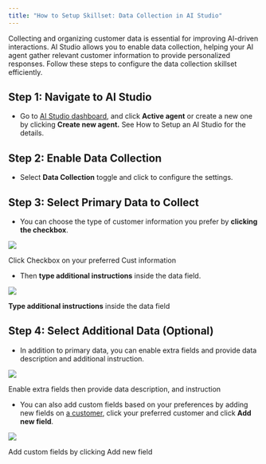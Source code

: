 ```yaml
---
title: "How to Setup Skillset: Data Collection in AI Studio"
---
```


Collecting and organizing customer data is essential for improving AI-driven interactions. AI Studio allows you to enable data collection, helping your AI agent gather relevant customer information to provide personalized responses. Follow these steps to configure the data collection skillset efficiently.

## **Step 1: Navigate to AI Studio**

- Go to [AI Studio dashboard](https://app.bitbybit.studio/ai-studio/ai-agent), and click **Active agent** or create a new one by clicking **Create new agent.** See How to Setup an AI Studio for the details.

## **Step 2: Enable Data Collection**

- Select **Data Collection** toggle and click to configure the settings.

## **Step 3: Select Primary Data to Collect**

- You can choose the type of customer information you prefer by **clicking the checkbox**.

![](https://cdn.prod.website-files.com/659655f5b20d395a5c69efcf/67ce47d826753f7b9f0c1447_AD_4nXe-wevuprKFwIvgfa18_-4YESYIz3KgGifyZzAptCALkQv4gcCY3hvvLlD70UwF7pThf3FGNQMKO7JfTDGg0vDhtp5zu3AQz_bbItwf944Ktqiui9Kg9qnkVIPf5UEoDM46i8Lz.png)

Click Checkbox on your preferred Cust information

- Then **type additional instructions** inside the data field.

![](https://cdn.prod.website-files.com/659655f5b20d395a5c69efcf/67ce47d88f2c435d499aed7e_AD_4nXfqaEb0eohHicP3oNDsUFFMtFqkbNmfD1SK-IxFn356KBmD2yUgSaaC9dou5rzwQB7R5bExYAwaszLgRfmbjB4G_OsvBtYxebLMkTXQ11_HNhK5Yj6giV6VkdLCSTC0zkwKViFMtA.png)

**Type additional instructions** inside the data field

## **Step 4: Select Additional Data (Optional)**

- In addition to primary data, you can enable extra fields and provide data description and additional instruction.

![](https://cdn.prod.website-files.com/659655f5b20d395a5c69efcf/67ce47d8ba85b0a643d151a0_AD_4nXe2SAqsFWR-udQEfLIDxuVy9YZtUdIbi-MlxRpI0Haz8KxxoULBtsUwqbKLmax2rU5_kMjiZT_-ZbddLH8BXaSVw8ArKCvySMNbPW5D7mv39nQralcsElLchVX56VxFQVnuEpAAlg.png)

Enable extra fields then provide data description, and instruction

- You can also add custom fields based on your preferences by adding new fields on [a customer](https://app.bitbybit.studio/customers), click your preferred customer and click **Add new field**.

![](https://cdn.prod.website-files.com/659655f5b20d395a5c69efcf/67ce47d9402a352f4c55439d_AD_4nXcv0yuCqKneJDoSccP1E7DBmVwv0IzJCngmNrBgDSDhvyh3qDvzTqpYnf2YEiY1bNQ-xy0CP5VjIBvAO6E9eV0I2EO_cq6gJjMHxw7Myhb3XgGqRX0LMWBURZ_dCx_2qKy248rKrw.png)

Add custom fields by clicking Add new field